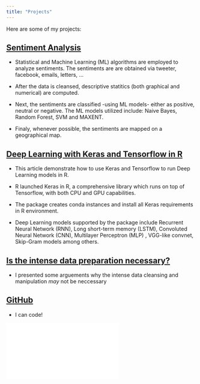 ```yaml
---
title: "Projects"
---
```


Here are some of my projects:


## [Sentiment Analysis](https://rwanjohi.shinyapps.io/myprojects/)

- Statistical and Machine Learning (ML) algorithms are employed to analyze sentiments. The sentiments are are obtained via tweeter, facebook, emails, letters, ...

- After the data is cleansed, descriptive statitics (both graphical and numerical) are computed.

- Next, the sentiments are classified -using ML models- either as positive, neutral or negative. The ML models utilized include: Naive Bayes, Random Forest, SVM and MAXENT.

- Finaly, whenever possible, the sentiments are mapped on a geographical map.

## [Deep Learning with Keras and Tensorflow in R](https://www.linkedin.com/pulse/finally-deep-learning-keras-tensorflow-r-richard-wanjohi-ph-d/)

- This article demonstrate how to use Keras and Tensorflow to run Deep Learning models in R.

- R launched Keras in R, a comprehensive library which runs on top of Tensorflow, with both CPU and GPU capabilities. 

- The package creates conda instances and install all Keras requirements in R environment. 

- Deep Learning models supported by the package include Recurrent Neural Network (RNN), Long short-term memory (LSTM), Convoluted Neural Network (CNN), Multilayer Perceptron (MLP) , VGG-like convnet, Skip-Gram models among others.

## [Is the intense data preparation necessary?](https://www.linkedin.com/pulse/significant-project-time-being-spent-data-preparation-wanjohi-ph-d/)

- I presented some arguements why the intense data cleansing and manipulation $\textit{may}$ not be neccessary 

## [GitHub](https://github.com/rwanjohi)

- I can code!

![](abstract.pdf)


